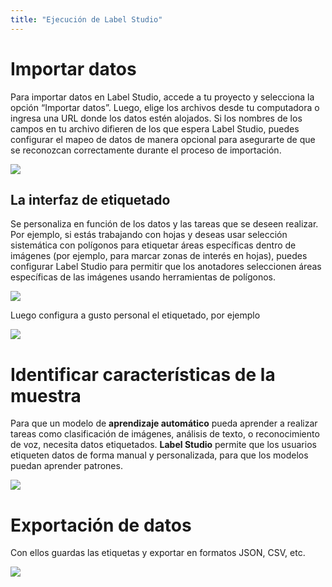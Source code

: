 ```yaml
---
title: "Ejecución de Label Studio"
---
```


# Importar datos

Para importar datos en Label Studio, accede a tu proyecto y selecciona la opción "Importar datos". Luego, elige los archivos desde tu computadora o ingresa una URL donde los datos estén alojados. Si los nombres de los campos en tu archivo difieren de los que espera Label Studio, puedes configurar el mapeo de datos de manera opcional para asegurarte de que se reconozcan correctamente durante el proceso de importación.

![](images/clipboard-215924715.png){fig-align="center"}

## La interfaz de etiquetado

Se personaliza en función de los datos y las tareas que se deseen realizar. Por ejemplo, si estás trabajando con hojas y deseas usar selección sistemática con polígonos para etiquetar áreas específicas dentro de imágenes (por ejemplo, para marcar zonas de interés en hojas), puedes configurar Label Studio para permitir que los anotadores seleccionen áreas específicas de las imágenes usando herramientas de polígonos.

![](images/clipboard-1502063733.png){fig-align="center"}

Luego configura a gusto personal el etiquetado, por ejemplo

![](images/clipboard-2122458299.png){fig-align="center"}

# Identificar características de la muestra 

Para que un modelo de **aprendizaje automático** pueda aprender a realizar tareas como clasificación de imágenes, análisis de texto, o reconocimiento de voz, necesita datos etiquetados. **Label Studio** permite que los usuarios etiqueten datos de forma manual y personalizada, para que los modelos puedan aprender patrones.

![](images/clipboard-3416234704.png){fig-align="center"}

# Exportación de datos 

Con ellos guardas las etiquetas y exportar en formatos JSON, CSV, etc.

![](images/clipboard-3797540271.png){fig-align="center"}

